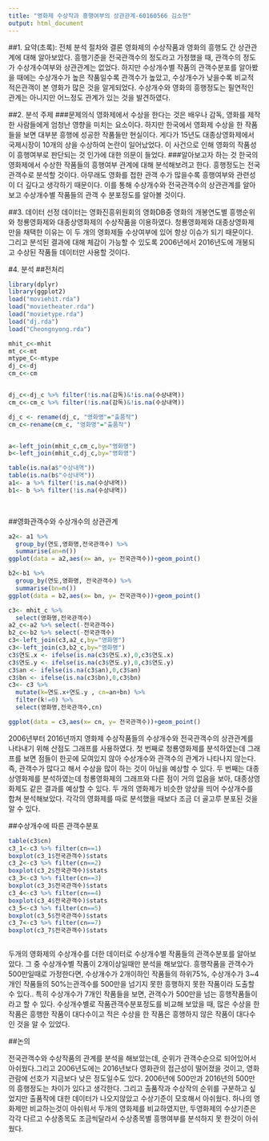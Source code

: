 ---
title: "영화제 수상작과 흥행여부의 상관관계-60160566 김소현"
output: html_document
---
##1. 요약(초록):  전체 분석 절차와 결론
영화제의 수상작품과 영화의 흥행도 간 상관관계에 대해 알아보았다. 흥행기준을 전국관객수의 정도라고 가정했을 때, 관객수의 정도가 수상개수여부와 상관관계는 없었다. 하지만 수상개수별 작품의 관객수분포를 알아봤을 때에는 수상개수가 높은 작품일수록 관객수가 높았고, 수상개수가 낮을수록 비교적 적은관객이 본 영화가 많은 것을 알게되었다. 수상개수와 영화의 흥행정도는 필연적인 관계는 아니지만 어느정도 관계가 있는 것을 발견하였다.


##2. 분석 주제 
###문제의식
영화제에서 수상을 한다는 것은 배우나 감독, 영화를 제작한 사람들에게 엄청난 영향을 미치는 요소이다. 하지만 한국에서 영화제 수상을 한 작품들을 보면 대부분 흥행에 성공한 작품들만 현실이다. 게다가 15년도 대종상영화제에서 국제시장이 10개의 상을 수상하여 논란이 일어났었다. 이 사건으로 인해 영화의 작품성이 흥행여부로 판단되는 것 인가에 대한 의문이 들었다. 
###알아보고자 하는 것
한국의 영화제에서 수상한 작품들의 흥행여부 관계에 대해 분석해보려고 한다. 흥행정도는 전국관객수로 분석할 것이다. 아무래도 영화를 접한 관객 수가 많을수록 흥행여부와 관련성이 더 깊다고 생각하기 때문이다. 이를 통해 수상개수와 전국관객수의 상관관계를 알아보고 수상개수별 작품들의 관객 수 분포정도를 알아볼 것이다. 

##3. 데이터 선정
데이터는 영화진흥위원회의 영화DB중 영화의 개봉연도별 흥행순위와 청룡영화제와 대종상영화제의 수상작품을 이용하였다. 청룡영화제와 대종상영화제만을 채택한 이유는 이 두 개의 영화제들 수상여부에 있어 항상 이슈가 되기 때문이다. 
그리고 분석된 결과에 대해 체감이 가능할 수 있도록 2006년에서 2016년도에 개봉되고 수상된 작품들 데이터만 사용할 것이다. 

#4. 분석
##전처리

```{r, warning=FALSE}
library(dplyr)
library(ggplot2)
load("moviehit.rda")
load("movietheater.rda")
load("movietype.rda")
load("dj.rda")
load("Cheongnyong.rda")

mhit_c<-mhit
mt_c<-mt
mtype_C<-mtype
dj_c<-dj
cm_c<-cm


dj_c<-dj_c %>% filter(!is.na(감독)&!is.na(수상내역))
cm_c<-cm_c %>% filter(!is.na(감독)&!is.na(수상내역))

dj_c <- rename(dj_c, "영화명"="출품작")
cm_c<-rename(cm_c, "영화명"="출품작")


a<-left_join(mhit_c,cm_c,by="영화명")
b<-left_join(mhit_c,dj_c,by="영화명")

table(is.na(a$"수상내역"))
table(is.na(b$"수상내역"))
a1<- a %>% filter(!is.na(수상내역))
b1<- b %>% filter(!is.na(수상내역))

  
```





##영화관객수와 수상개수의 상관관계
```{r, warning=FALSE}
a2<- a1 %>% 
  group_by(연도,영화명,전국관객수) %>% 
  summarise(an=n())
ggplot(data = a2,aes(x= an, y= 전국관객수))+geom_point()

b2<-b1 %>% 
  group_by(연도,영화명, 전국관객수) %>% 
  summarise(bn=n())
ggplot(data = b2,aes(x= bn, y= 전국관객수))+geom_point()

c3<- mhit_c %>% 
  select(영화명,전국관객수)
a2_c<-a2 %>% select(-전국관객수)
b2_c<-b2 %>% select(-전국관객수)
c3<-left_join(c3,a2_c,by="영화명")
c3<-left_join(c3,b2_c,by="영화명")  
c3$연도.x <- ifelse(is.na(c3$연도.x),0,c3$연도.x)
c3$연도.y <- ifelse(is.na(c3$연도.y),0,c3$연도.y)
c3$an <- ifelse(is.na(c3$an),0,c3$an)
c3$bn <- ifelse(is.na(c3$bn),0,c3$bn)
c3<- c3 %>% 
  mutate(k=연도.x+연도.y , cn=an+bn) %>% 
  filter(k!=0) %>% 
  select(영화명,전국관객수,cn)

ggplot(data = c3,aes(x= cn, y= 전국관객수))+geom_point()


```



2006년부터 2016년까지 영화제 수상작품들의 수상개수와 전국관객수의 상관관계를 나타내기 위해 산점도 그래프를 사용하였다. 
첫 번째로 청룡영화제를 분석하였는데 그래프를 보면 점들이 한곳에 모여있지 않아 수상개수와 관객수의 관계가 나타나지 않는다. 즉, 관객수가 많다고 해서 수상을 많이 하는 것이 아님을 예상할 수 있다. 
두 번째는 대종상영화제를 분석하였는데 청룡영화제의 그래프와 다른 점이 거의 없음을 보아, 대종상영화제도 같은 결과를 예상할 수 있다. 
두 개의 영화제가 비슷한 양상을 띄어 수상개수를 합쳐 분석해보았다. 각각의 영화제를 따로 분석했을 때보다 조금 더 골고루 분포된 것을 알 수 있다.



##수상개수에 따른 관객수분포

```{r, warning=FALSE}

table(c3$cn)
c3_1<-c3 %>% filter(cn==1) 
boxplot(c3_1$전국관객수)$stats
c3_2<-c3 %>% filter(cn==2) 
boxplot(c3_2$전국관객수)$stats
c3_3<-c3 %>% filter(cn==3) 
boxplot(c3_3$전국관객수)$stats
c3_4<-c3 %>% filter(cn==4) 
boxplot(c3_4$전국관객수)$stats
c3_5<-c3 %>% filter(cn==5) 
boxplot(c3_5$전국관객수)$stats
c3_7<-c3 %>% filter(cn==7) 
boxplot(c3_7$전국관객수)$stats



```

두개의 영화제의 수상개수를 더한 데이터로 수상개수별 작품들의 관객수분포를 알아보았다. 그 중 수상개수별 작품이 2개이상일때만 분석을 해보았다. 흥행작품을 관객수가 500만일때로 가정한다면, 수상개수가 2개이하인 작품들의 하위75%, 수상개수가 3~4개인 작품들의 50%는관객수를 500만을 넘기지 못한 흥행하지 못한 작품이라 도출할 수 있다..
특히 수상개수가 7개인 작품들을 보면, 관객수가 500만을 넘는 흥행작품들이라고 할 수 있다.
수상개수별로 작품관객수분포정도를 비교해 보았을 때, 많은 수상을 한 작품은 흥행한 작품이 대다수이고 적은 수상을 한 작품은 흥행하지 않은 작품이 대다수인 것을 알 수 있었다.

##논의

전국관객수와 수상작품의 관계를 분석을 해보았는데, 순위가 관객수순으로 되어있어서
아쉬웠다.그리고 2006년도에는 2016년보다 영화관의 접근성이 떨어졌을 것이고, 영화관람에 선호가 지금보다 낮은 정도일수도 있다. 2006년에 500만과 2016년의 500만의 흥행정도는 차이가 있다고 생각한다. 
그리고 출품작과 수상작의 순위를 구분하고 싶었지만 출품작에 대한 데이터가 나오지않았고 수상기준이 모호해서 아쉬웠다. 
하나의 영화제만 비교하는것이 아쉬워서 두개의 영화제를 비교하였지만, 두영화제의 수상기준은 각각 다르고 수상종목도 조금씩달라서 수상종목별 흥행여부를 분석하지 못 한것이 아쉬웠다.